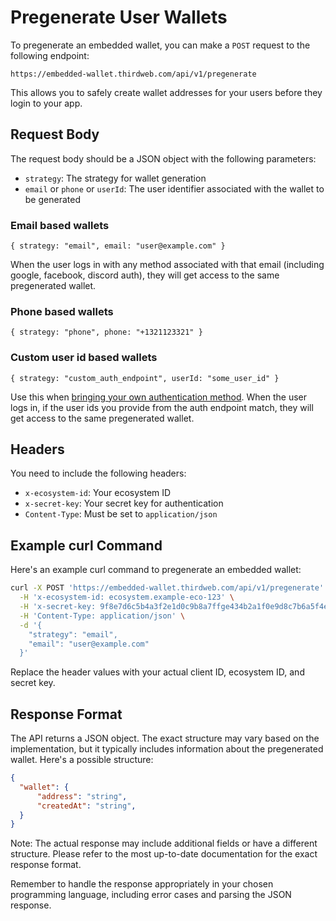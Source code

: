 # Pregenerate User Wallets

To pregenerate an embedded wallet, you can make a `POST` request to the following endpoint:

```
https://embedded-wallet.thirdweb.com/api/v1/pregenerate
```
This allows you to safely create wallet addresses for your users before they login to your app.

## Request Body

The request body should be a JSON object with the following parameters:

- `strategy`: The strategy for wallet generation
- `email` or `phone` or `userId`: The user identifier associated with the wallet to be generated

### Email based wallets

```
{ strategy: "email", email: "user@example.com" }
```

When the user logs in with any method associated with that email (including google, facebook, discord auth), they will get access to the same pregenerated wallet.

### Phone based wallets

```
{ strategy: "phone", phone: "+1321123321" }
```

### Custom user id based wallets

```
{ strategy: "custom_auth_endpoint", userId: "some_user_id" }
```

Use this when [bringing your own authentication method](/connect/in-app-wallet/custom-auth/configuration). When the user logs in, if the user ids you provide from the auth endpoint match, they will get access to the same pregenerated wallet.

## Headers

You need to include the following headers:

- `x-ecosystem-id`: Your ecosystem ID
- `x-secret-key`: Your secret key for authentication
- `Content-Type`: Must be set to `application/json`

## Example curl Command

Here's an example curl command to pregenerate an embedded wallet:

```bash
curl -X POST 'https://embedded-wallet.thirdweb.com/api/v1/pregenerate' \
  -H 'x-ecosystem-id: ecosystem.example-eco-123' \
  -H 'x-secret-key: 9f8e7d6c5b4a3f2e1d0c9b8a7ffge434b2a1f0e9d8c7b6a5f4e3d2c1b0a9f8e7' \
  -H 'Content-Type: application/json' \
  -d '{
    "strategy": "email",
    "email": "user@example.com"
  }'
```

Replace the header values with your actual client ID, ecosystem ID, and secret key.

## Response Format

The API returns a JSON object. The exact structure may vary based on the implementation, but it typically includes information about the pregenerated wallet. Here's a possible structure:

```json
{
  "wallet": {
      "address": "string",
      "createdAt": "string",
  }
}
```

Note: The actual response may include additional fields or have a different structure. Please refer to the most up-to-date documentation for the exact response format.

Remember to handle the response appropriately in your chosen programming language, including error cases and parsing the JSON response.
